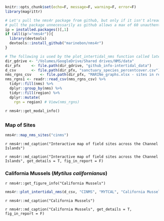 
```r
knitr::opts_chunk$set(echo=F, message=F, warning=F, error=F)
library(magrittr)

# Let's pull the nms4r package from github, but only if it isn't already installed. We don't want to
# pull the package unnecessarily as github allows a max of 60 unauthenticated requests per hour.
ip = installed.packages()[,1]
if (all(ip!="nms4r")){
  library(devtools)
  devtools::install_github("marinebon/nms4r")
}

# The following is used by the plot_intertidal_nms function called later
dir_gdrive <- "/Volumes/GoogleDrive/Shared drives/NMS/data"
dir_pfx     <- file.path(dir_gdrive, "github_info-intertidal_data")
d_csv       <- file.path(dir_pfx, "sanctuary_species_percentcover.csv")
nms_rgns_csv    <- file.path(dir_pfx, "MARINe_graphs.xlsx - sites in regions.csv")
nms_rgns1 <- readr::read_csv(nms_rgns_csv) %>% 
  tidyr::fill(nms) %>% 
  dplyr::group_by(nms) %>% 
  tidyr::fill(region) %>% 
  dplyr::mutate(
    rgn = region) # View(nms_rgns)
```

`r nms4r::get_modal_info()`

## {.tabset}

### Map of Sites

```r
nms4r::map_nms_sites("cinms")
```

`r nms4r::md_caption("Interactive map of field sites across the Channel Islands")`

`r nms4r::md_caption("Interactive map of field sites across the Channel Islands", get_details = T, fig_in_report = F)`

### California Mussels (_Mytilus californianus_){.active}
`r nms4r::get_figure_info("California Mussels")`

```r
nms4r::plot_intertidal_nms(d_csv, "CINMS", "MYTCAL", "California Mussels", nms_rgns1)
```
`r nms4r::md_caption("California Mussels")`

`r nms4r::md_caption("California Mussels", get_details = T, fig_in_report = F)`

<!--
### California Mussels (_Mytilus californianus_), target = mytilus

```r
#BB TODO: fix nms4r::plot_intertidal_nms() to accommodate target species
nms4r::plot_intertidal_nms(d_csv, "CINMS", "MYTCAL", "California Mussels [target = mytilus]", "mytilus", nms_rgns1)
```
-->
